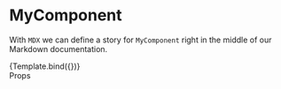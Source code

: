 

<Meta title="Story/Components/MyComponent" component={MyComponent} />

<Styles />

# MyComponent

With `MDX` we can define a story for `MyComponent` right in the middle of our
Markdown documentation.


<Canvas>
  <Story
    name="Normal"
    args={{ variant: 'normal' }}
    onClick={action('Medium MyComponent clicked')}
  >
    {Template.bind({})}
  </Story>
</Canvas>

<div class="subheading">Props</div>

<Space />
